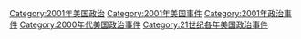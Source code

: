 [[Category:2001年美国政治|Category:2001年美国政治]]
[[Category:2001年美国事件|Category:2001年美国事件]]
[[Category:2001年政治事件|Category:2001年政治事件]]
[[Category:2000年代美国政治事件|Category:2000年代美国政治事件]]
[[Category:21世纪各年美国政治事件|Category:21世纪各年美国政治事件]]